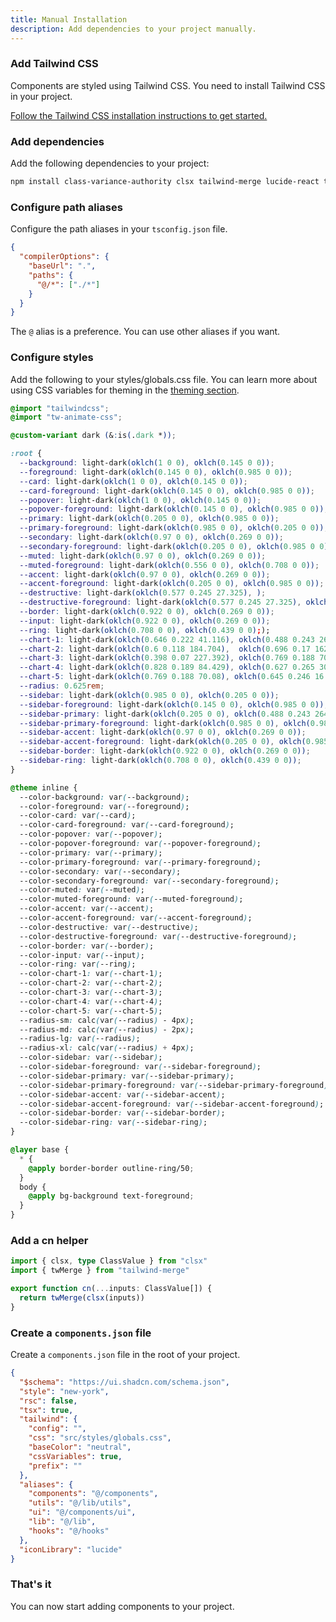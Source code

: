 ```yaml
---
title: Manual Installation
description: Add dependencies to your project manually.
---
```


<Steps>

### Add Tailwind CSS

Components are styled using Tailwind CSS. You need to install Tailwind CSS in your project.

[Follow the Tailwind CSS installation instructions to get started.](https://tailwindcss.com/docs/installation)

### Add dependencies

Add the following dependencies to your project:

```bash
npm install class-variance-authority clsx tailwind-merge lucide-react tw-animate-css
```

### Configure path aliases

Configure the path aliases in your `tsconfig.json` file.

```json {3-6} title="tsconfig.json" showLineNumbers
{
  "compilerOptions": {
    "baseUrl": ".",
    "paths": {
      "@/*": ["./*"]
    }
  }
}
```

The `@` alias is a preference. You can use other aliases if you want.

### Configure styles

Add the following to your styles/globals.css file. You can learn more about using CSS variables for theming in the [theming section](/docs/theming).

<CodeCollapsibleWrapper>

```css showLineNumbers title="src/styles/globals.css"
@import "tailwindcss";
@import "tw-animate-css";

@custom-variant dark (&:is(.dark *));

:root {
  --background: light-dark(oklch(1 0 0), oklch(0.145 0 0));
  --foreground: light-dark(oklch(0.145 0 0), oklch(0.985 0 0));
  --card: light-dark(oklch(1 0 0), oklch(0.145 0 0));
  --card-foreground: light-dark(oklch(0.145 0 0), oklch(0.985 0 0));
  --popover: light-dark(oklch(1 0 0), oklch(0.145 0 0));
  --popover-foreground: light-dark(oklch(0.145 0 0), oklch(0.985 0 0));
  --primary: light-dark(oklch(0.205 0 0), oklch(0.985 0 0));
  --primary-foreground: light-dark(oklch(0.985 0 0), oklch(0.205 0 0));
  --secondary: light-dark(oklch(0.97 0 0), oklch(0.269 0 0));
  --secondary-foreground: light-dark(oklch(0.205 0 0), oklch(0.985 0 0));
  --muted: light-dark(oklch(0.97 0 0), oklch(0.269 0 0));
  --muted-foreground: light-dark(oklch(0.556 0 0), oklch(0.708 0 0));
  --accent: light-dark(oklch(0.97 0 0), oklch(0.269 0 0));
  --accent-foreground: light-dark(oklch(0.205 0 0), oklch(0.985 0 0));
  --destructive: light-dark(oklch(0.577 0.245 27.325), );
  --destructive-foreground: light-dark(oklch(0.577 0.245 27.325), oklch(0.396 0.141 25.723));
  --border: light-dark(oklch(0.922 0 0), oklch(0.269 0 0));
  --input: light-dark(oklch(0.922 0 0), oklch(0.269 0 0));
  --ring: light-dark(oklch(0.708 0 0), oklch(0.439 0 0););
  --chart-1: light-dark(oklch(0.646 0.222 41.116), oklch(0.488 0.243 264.376));
  --chart-2: light-dark(oklch(0.6 0.118 184.704),  oklch(0.696 0.17 162.48));
  --chart-3: light-dark(oklch(0.398 0.07 227.392), oklch(0.769 0.188 70.08));
  --chart-4: light-dark(oklch(0.828 0.189 84.429), oklch(0.627 0.265 303.9));
  --chart-5: light-dark(oklch(0.769 0.188 70.08), oklch(0.645 0.246 16.439));
  --radius: 0.625rem;
  --sidebar: light-dark(oklch(0.985 0 0), oklch(0.205 0 0));
  --sidebar-foreground: light-dark(oklch(0.145 0 0), oklch(0.985 0 0));
  --sidebar-primary: light-dark(oklch(0.205 0 0), oklch(0.488 0.243 264.376));
  --sidebar-primary-foreground: light-dark(oklch(0.985 0 0), oklch(0.985 0 0));
  --sidebar-accent: light-dark(oklch(0.97 0 0), oklch(0.269 0 0));
  --sidebar-accent-foreground: light-dark(oklch(0.205 0 0), oklch(0.985 0 0));
  --sidebar-border: light-dark(oklch(0.922 0 0), oklch(0.269 0 0));
  --sidebar-ring: light-dark(oklch(0.708 0 0), oklch(0.439 0 0));
}

@theme inline {
  --color-background: var(--background);
  --color-foreground: var(--foreground);
  --color-card: var(--card);
  --color-card-foreground: var(--card-foreground);
  --color-popover: var(--popover);
  --color-popover-foreground: var(--popover-foreground);
  --color-primary: var(--primary);
  --color-primary-foreground: var(--primary-foreground);
  --color-secondary: var(--secondary);
  --color-secondary-foreground: var(--secondary-foreground);
  --color-muted: var(--muted);
  --color-muted-foreground: var(--muted-foreground);
  --color-accent: var(--accent);
  --color-accent-foreground: var(--accent-foreground);
  --color-destructive: var(--destructive);
  --color-destructive-foreground: var(--destructive-foreground);
  --color-border: var(--border);
  --color-input: var(--input);
  --color-ring: var(--ring);
  --color-chart-1: var(--chart-1);
  --color-chart-2: var(--chart-2);
  --color-chart-3: var(--chart-3);
  --color-chart-4: var(--chart-4);
  --color-chart-5: var(--chart-5);
  --radius-sm: calc(var(--radius) - 4px);
  --radius-md: calc(var(--radius) - 2px);
  --radius-lg: var(--radius);
  --radius-xl: calc(var(--radius) + 4px);
  --color-sidebar: var(--sidebar);
  --color-sidebar-foreground: var(--sidebar-foreground);
  --color-sidebar-primary: var(--sidebar-primary);
  --color-sidebar-primary-foreground: var(--sidebar-primary-foreground);
  --color-sidebar-accent: var(--sidebar-accent);
  --color-sidebar-accent-foreground: var(--sidebar-accent-foreground);
  --color-sidebar-border: var(--sidebar-border);
  --color-sidebar-ring: var(--sidebar-ring);
}

@layer base {
  * {
    @apply border-border outline-ring/50;
  }
  body {
    @apply bg-background text-foreground;
  }
}
```

</CodeCollapsibleWrapper>

### Add a cn helper

```ts showLineNumbers title="lib/utils.ts"
import { clsx, type ClassValue } from "clsx"
import { twMerge } from "tailwind-merge"

export function cn(...inputs: ClassValue[]) {
  return twMerge(clsx(inputs))
}
```

### Create a `components.json` file

Create a `components.json` file in the root of your project.

```json title="components.json" showLineNumbers
{
  "$schema": "https://ui.shadcn.com/schema.json",
  "style": "new-york",
  "rsc": false,
  "tsx": true,
  "tailwind": {
    "config": "",
    "css": "src/styles/globals.css",
    "baseColor": "neutral",
    "cssVariables": true,
    "prefix": ""
  },
  "aliases": {
    "components": "@/components",
    "utils": "@/lib/utils",
    "ui": "@/components/ui",
    "lib": "@/lib",
    "hooks": "@/hooks"
  },
  "iconLibrary": "lucide"
}
```

### That's it

You can now start adding components to your project.

</Steps>
